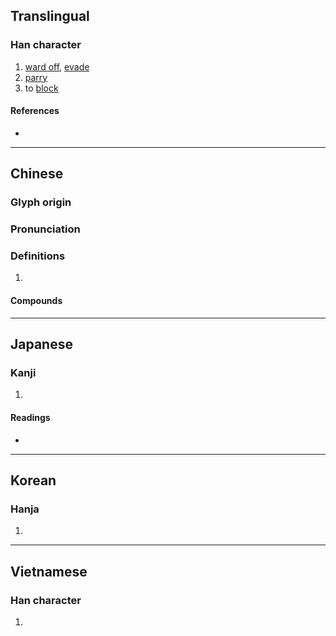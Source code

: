 {{character info/new}}
==Translingual==

===Han character===
{{Han char|rn=64|rad=手|as=10|sn=13|four=50067|canj=QILR|ids=⿰扌唐}}

# [[ward off]], [[evade]]
# [[parry]]
# to [[block]]

====References====
* {{Han ref|kx=0448.010|dkj=12505|dj=0798.180|hdz=31936.020|uh=642A|ud=25642|bh=B765|bd=46949}}

----

==Chinese==
{{zh-forms}}

===Glyph origin===
{{Han etym}}

===Pronunciation===
{{zh-pron
|m=táng
|c=tong4
|mn=ml:tông/xm,zz:thn̂g/thn̄g/tw:tn̄g
|mn_note=tông - literary; thn̂g - vernacular; thn̄g/tn̄g - vernacular (俗)
|mc=y
|oc=y
|cat=
}}

===Definitions===
{{zh-hanzi}}

# {{rfdef|zh}}

====Compounds====
{{zh-der|搪差使|搪突|搪缸|搪瓷|搪塞|搪抹|搪飢|搪酒吃|敷衍搪塞|推搪}}

----
<!--
English Definition to keep out; to hold off; to ward off; to evade; to spread; to coat; to smear; to daub 
Simplified Script 搪 
Traditional Script Same 
https://www.yellowbridge.com/chinese/sentsearch.php?word=%E6%90%AA
-->

==Japanese==

===Kanji===
{{ja-kanji|grade=|rs=手10}}

# {{defn|lang=ja|sort=手10}}

====Readings====
* {{ja-readings|on=[[とう]] (tō), [[どう]] (dō)|kun=[[はる]] (haru)}}

----

==Korean==

===Hanja===
{{ko-hanja|hangeul=당|eumhun=|rv=dang|mr=tang|y=tang}}

# {{defn|lang=ko|sort=手10}}

----

==Vietnamese==

===Han character===
{{vi-hantu|đường|rs=手10}}

# {{defn|vi}}

{{cln|vi|Han tu}}